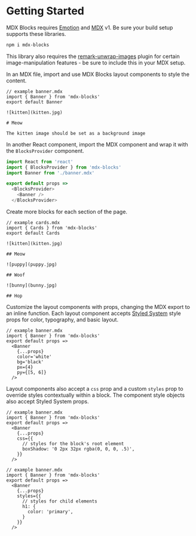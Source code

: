 
# Getting Started

MDX Blocks requires [Emotion][] and [MDX][] v1.
Be sure your build setup supports these libraries.

```sh
npm i mdx-blocks
```

This library also requires the [remark-unwrap-images][] plugin for certain image-manipulation features - be sure to include this in your MDX setup.

[remark-unwrap-images]: https://www.npmjs.com/package/remark-unwrap-images

In an MDX file, import and use MDX Blocks layout components to style the content.

```mdx
// example banner.mdx
import { Banner } from 'mdx-blocks'
export default Banner

![kitten](kitten.jpg)

# Meow

The kitten image should be set as a background image
```

In another React component, import the MDX component and wrap it with the `BlocksProvider` component.

```js
import React from 'react'
import { BlocksProvider } from 'mdx-blocks'
import Banner from './banner.mdx'

export default props =>
  <BlocksProvider>
    <Banner />
  </BlocksProvider>
```

Create more blocks for each section of the page.

```mdx
// example cards.mdx
import { Cards } from 'mdx-blocks'
export default Cards

![kitten](kitten.jpg)

## Meow

![puppy](puppy.jpg)

## Woof

![bunny](bunny.jpg)

## Hop
```

Customize the layout components with props, changing the MDX export to an inline function.
Each layout component accepts [Styled System][] style props for color, typography, and basic layout.

```mdx
// example banner.mdx
import { Banner } from 'mdx-blocks'
export default props =>
  <Banner
    {...props}
    color='white'
    bg='black'
    px={4}
    py={[5, 6]}
  />
```

Layout components also accept a `css` prop and a custom `styles` prop to override styles contextually within a block. The component style objects also accept Styled System props.

```mdx
// example banner.mdx
import { Banner } from 'mdx-blocks'
export default props =>
  <Banner
    {...props}
    css={{
      // styles for the block's root element
      boxShadow: '0 2px 32px rgba(0, 0, 0, .5)',
    }}
  />
```

```mdx
// example banner.mdx
import { Banner } from 'mdx-blocks'
export default props =>
  <Banner
    {...props}
    styles={{
      // styles for child elements
      h1: {
        color: 'primary',
      }
    }}
  />
```


[emotion]: https://emotion.sh
[mdx]: https://mdxjs.com
[styled system]: https://styled-system.com
